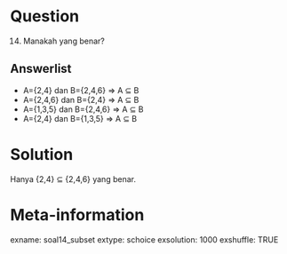 Question
========
(14) Manakah yang benar?

Answerlist
----------
* A={2,4} dan B={2,4,6} ⇒ A ⊆ B
* A={2,4,6} dan B={2,4} ⇒ A ⊆ B
* A={1,3,5} dan B={2,4,6} ⇒ A ⊆ B
* A={2,4} dan B={1,3,5} ⇒ A ⊆ B

Solution
========
Hanya {2,4} ⊆ {2,4,6} yang benar.

Meta-information
================
exname: soal14_subset
extype: schoice
exsolution: 1000
exshuffle: TRUE
